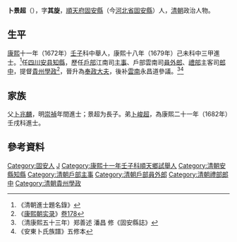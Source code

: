 '''卜景超'''（{{bd|？||？|catIdx=B}}），字'''其旋'''，[[順天府|順天府]][[固安縣|固安縣]]（今[[河北省|河北省]][[固安縣|固安縣]]）人，[[清朝|清朝]]政治人物。

== 生平 ==
[[康熙|康熙]]十一年（1672年）[[壬子|壬子]]科中舉人，康熙十八年（1679年）己未科中三甲進士。<ref>《清朝進士題名錄》</ref>任[[四川|四川]][[安县|安县]][[知縣|知縣]]，歷任[[戶部|戶部]]江南司[[主事|主事]]、戶部雲南司[[員外郎|員外郎]]、[[禮部|禮部]]主客司[[郎中_(官位)|郎中]]，提督[[貴州|貴州]][[學政|學政]]<ref>《[[清实录|康熙朝实录]]》[[s:康熙朝实录/卷178|卷178]]</ref>，晉升為[[奉政大夫|奉政大夫]]，後补[[雲南|雲南]]永昌道參議。<ref>（清康熙五十三年）郑善述 潘昌 修《固安縣誌》</ref><ref>《安東卜氏族譜》五修本</ref>

== 家族 ==
父[[卜兆麟|卜兆麟]]，明[[崇禎|崇禎]]年間進士；景超为長子。弟[[卜峻超|卜峻超]]，為康熙二十一年（1682年）壬戌科進士。

==參考資料==
{{reflist}}

{{康熙十八年己未科殿試金榜}}

{{Authority control}}

{{DEFAULTSORT:Bu卜}}
[[Category:固安人|Category:固安人]]
[[Category:卜姓|J]]
[[Category:康熙十一年壬子科順天鄉試舉人|Category:康熙十一年壬子科順天鄉試舉人]]
[[Category:清朝安縣知縣|Category:清朝安縣知縣]]
[[Category:清朝戶部主事|Category:清朝戶部主事]]
[[Category:清朝戶部員外郎|Category:清朝戶部員外郎]]
[[Category:清朝禮部郎中|Category:清朝禮部郎中]]
[[Category:清朝貴州學政|Category:清朝貴州學政]]


{{清朝人物小作品}}